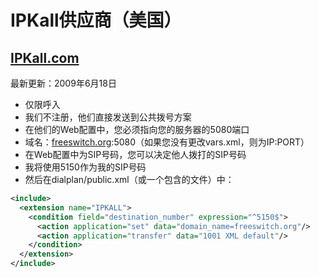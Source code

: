 # IPKall供应商（美国）

## [IPKall.com](http://IPKall.com)

最新更新：2009年6月18日

- 仅限呼入
- 我们不注册，他们直接发送到公共拨号方案
- 在他们的Web配置中，您必须指向您的服务器的5080端口
- 域名：[freeswitch.org](http://freeswitch.org):5080（如果您没有更改vars.xml，则为IP:PORT）
- 在Web配置中为SIP号码，您可以决定他人拨打的SIP号码
- 我将使用5150作为我的SIP号码
- 然后在dialplan/public.xml（或一个包含的文件）中：

```xml
<include>
  <extension name="IPKALL">
    <condition field="destination_number" expression="^5150$">
      <action application="set" data="domain_name=freeswitch.org"/>
      <action application="transfer" data="1001 XML default"/>
    </condition>
  </extension>
</include> 
```